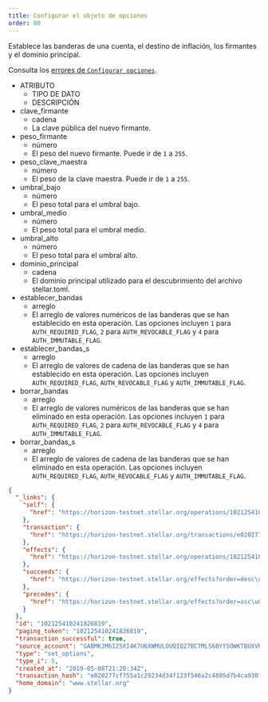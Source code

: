 ```yaml
---
title: Configurar el objeto de opciones
order: 80
---
```



Establece las banderas de una cuenta, el destino de inflación, los firmantes y el dominio principal.

Consulta los [errores de `Configurar opciones`](../../../errors/result-codes/operation-specific/set-options.mdx).

<AttributeTable>

- ATRIBUTO
  - TIPO DE DATO
  - DESCRIPCIÓN
- clave_firmante
  - cadena
  - La clave pública del nuevo firmante.
- peso_firmante
  - número
  - El peso del nuevo firmante. Puede ir de `1` a `255`.
- peso_clave_maestra
  - número
  - El peso de la clave maestra. Puede ir de `1` a `255`.
- umbral_bajo
  - número
  - El peso total para el umbral bajo.
- umbral_medio
  - número
  - El peso total para el umbral medio.
- umbral_alto
  - número
  - El peso total para el umbral alto.
- dominio_principal
  - cadena
  - El dominio principal utilizado para el descubrimiento del archivo stellar.toml.
- establecer_bandas
  - arreglo
  - El arreglo de valores numéricos de las banderas que se han establecido en esta operación. Las opciones incluyen `1` para `AUTH_REQUIRED_FLAG`, `2` para `AUTH_REVOCABLE_FLAG` y `4` para `AUTH_IMMUTABLE_FLAG`.
- establecer_bandas_s
  - arreglo
  - El arreglo de valores de cadena de las banderas que se han establecido en esta operación. Las opciones incluyen `AUTH_REQUIRED_FLAG`, `AUTH_REVOCABLE_FLAG` y `AUTH_IMMUTABLE_FLAG`.
- borrar_bandas
  - arreglo
  - El arreglo de valores numéricos de las banderas que se han eliminado en esta operación. Las opciones incluyen `1` para `AUTH_REQUIRED_FLAG`, `2` para `AUTH_REVOCABLE_FLAG` y `4` para `AUTH_IMMUTABLE_FLAG`.
- borrar_bandas_s
  - arreglo
  - El arreglo de valores de cadena de las banderas que se han eliminado en esta operación. Las opciones incluyen `AUTH_REQUIRED_FLAG`, `AUTH_REVOCABLE_FLAG` y `AUTH_IMMUTABLE_FLAG`.

</AttributeTable>

<ExampleResponse>

```json
{
  "_links": {
    "self": {
      "href": "https://horizon-testnet.stellar.org/operations/102125410241826819"
    },
    "transaction": {
      "href": "https://horizon-testnet.stellar.org/transactions/e020277cf755a1c29234d34f123f546a2c4805d7b4ca9303e253667b0ff4d846"
    },
    "effects": {
      "href": "https://horizon-testnet.stellar.org/operations/102125410241826819/effects"
    },
    "succeeds": {
      "href": "https://horizon-testnet.stellar.org/effects?order=desc\u0026cursor=102125410241826819"
    },
    "precedes": {
      "href": "https://horizon-testnet.stellar.org/effects?order=asc\u0026cursor=102125410241826819"
    }
  },
  "id": "102125410241826819",
  "paging_token": "102125410241826819",
  "transaction_successful": true,
  "source_account": "GABMKJM6I25XI4K7U6XWMULOUQIQ27BCTMLS6BYYSOWKTBUXVRJSXHYQ",
  "type": "set_options",
  "type_i": 5,
  "created_at": "2019-05-08T21:20:34Z",
  "transaction_hash": "e020277cf755a1c29234d34f123f546a2c4805d7b4ca9303e253667b0ff4d846",
  "home_domain": "www.stellar.org"
}
```

</ExampleResponse>
